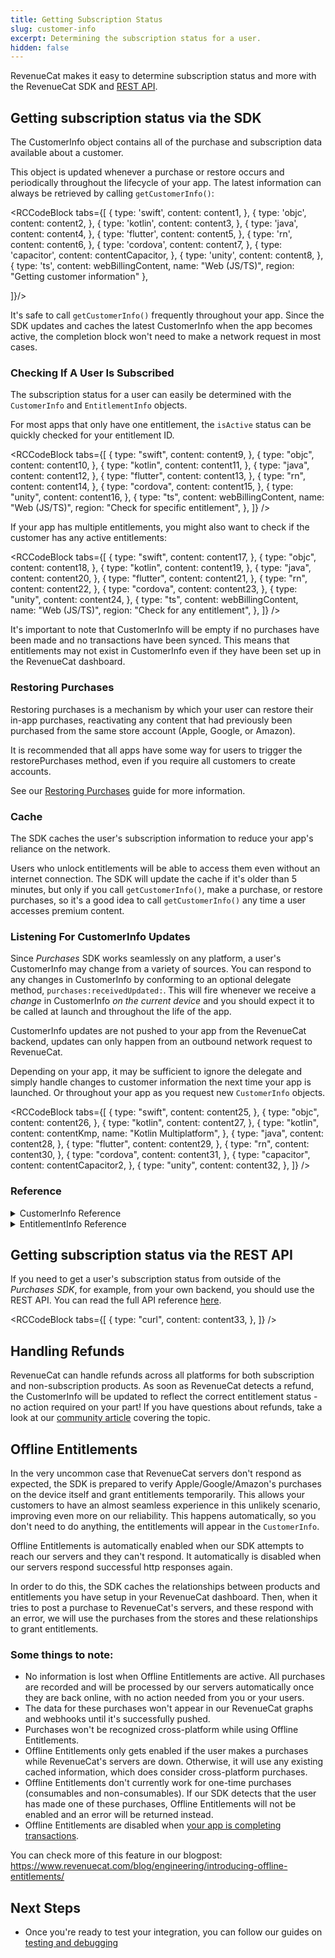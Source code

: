```yaml
---
title: Getting Subscription Status
slug: customer-info
excerpt: Determining the subscription status for a user.
hidden: false
---
```


RevenueCat makes it easy to determine subscription status and more with the RevenueCat SDK and [REST API](https://docs.revenuecat.com/reference).

## Getting subscription status via the SDK

The CustomerInfo object contains all of the purchase and subscription data available about a customer.

This object is updated whenever a purchase or restore occurs and periodically throughout the lifecycle of your app. The latest information can always be retrieved by calling `getCustomerInfo()`:


<RCCodeBlock tabs={[
    {
        type: 'swift',
        content: content1,
    },
    {
        type: 'objc',
        content: content2,
    },
    {
        type: 'kotlin',
        content: content3,
    },
    {
        type: 'java',
        content: content4,
    },
    {
        type: 'flutter',
        content: content5,
    },
    {
        type: 'rn',
        content: content6,
    },
    {
        type: 'cordova',
        content: content7,
    },
    {
        type: 'capacitor',
        content: contentCapacitor,
    },
    {
        type: 'unity',
        content: content8,
    },
    { type: 'ts', content: webBillingContent, name: "Web (JS/TS)", region: "Getting customer information" },

]}/>

It's safe to call `getCustomerInfo()` frequently throughout your app. Since the SDK updates and caches the latest CustomerInfo when the app becomes active, the completion block won't need to make a network request in most cases.

### Checking If A User Is Subscribed

The subscription status for a user can easily be determined with the `CustomerInfo` and `EntitlementInfo` objects.

For most apps that only have one entitlement, the `isActive` status can be quickly checked for your entitlement ID.


<RCCodeBlock
  tabs={[
    {
      type: "swift",
      content: content9,
    },
    {
      type: "objc",
      content: content10,
    },
    {
      type: "kotlin",
      content: content11,
    },
    {
      type: "java",
      content: content12,
    },
    {
      type: "flutter",
      content: content13,
    },
    {
      type: "rn",
      content: content14,
    },
    {
      type: "cordova",
      content: content15,
    },
    {
      type: "unity",
      content: content16,
    },
    {
      type: "ts",
      content: webBillingContent,
      name: "Web (JS/TS)",
      region: "Check for specific entitlement",
    },
  ]}
/>

If your app has multiple entitlements, you might also want to check if the customer has any active entitlements:


<RCCodeBlock
  tabs={[
    {
      type: "swift",
      content: content17,
    },
    {
      type: "objc",
      content: content18,
    },
    {
      type: "kotlin",
      content: content19,
    },
    {
      type: "java",
      content: content20,
    },
    {
      type: "flutter",
      content: content21,
    },
    {
      type: "rn",
      content: content22,
    },
    {
      type: "cordova",
      content: content23,
    },
    {
      type: "unity",
      content: content24,
    },
    {
      type: "ts",
      content: webBillingContent,
      name: "Web (JS/TS)",
      region: "Check for any entitlement",
    },
  ]}
/>

It's important to note that CustomerInfo will be empty if no purchases have been made and no transactions have been synced. This means that entitlements may not exist in CustomerInfo even if they have been set up in the RevenueCat dashboard.

### Restoring Purchases

Restoring purchases is a mechanism by which your user can restore their in-app purchases, reactivating any content that had previously been purchased from the same store account (Apple, Google, or Amazon).

It is recommended that all apps have some way for users to trigger the restorePurchases method, even if you require all customers to create accounts.

See our [Restoring Purchases](/getting-started/restoring-purchases) guide for more information.

### Cache

The SDK caches the user's subscription information to reduce your app's reliance on the network.

Users who unlock entitlements will be able to access them even without an internet connection. The SDK will update the cache if it's older than 5 minutes, but only if you call `getCustomerInfo()`, make a purchase, or restore purchases, so it's a good idea to call `getCustomerInfo()` any time a user accesses premium content.

### Listening For CustomerInfo Updates

Since _Purchases_ SDK works seamlessly on any platform, a user's CustomerInfo may change from a variety of sources. You can respond to any changes in CustomerInfo by conforming to an optional delegate method, `purchases:receivedUpdated:`. This will fire whenever we receive a _change_ in CustomerInfo _on the current device_ and you should expect it to be called at launch and throughout the life of the app.

CustomerInfo updates are not pushed to your app from the RevenueCat backend, updates can only happen from an outbound network request to RevenueCat.

Depending on your app, it may be sufficient to ignore the delegate and simply handle changes to customer information the next time your app is launched. Or throughout your app as you request new `CustomerInfo` objects.


<RCCodeBlock
  tabs={[
    {
      type: "swift",
      content: content25,
    },
    {
      type: "objc",
      content: content26,
    },
    {
      type: "kotlin",
      content: content27,
    },
    {
      type: "kotlin",
      content: contentKmp,
      name: "Kotlin Multiplatform",
    },
    {
      type: "java",
      content: content28,
    },
    {
      type: "flutter",
      content: content29,
    },
    {
      type: "rn",
      content: content30,
    },
    {
      type: "cordova",
      content: content31,
    },
    {
      type: "capacitor",
      content: contentCapacitor2,
    },
    {
      type: "unity",
      content: content32,
    },
  ]}
/>

### Reference

<details>
<summary>CustomerInfo Reference</summary>

The `CustomerInfo` object gives you access to the following information about a user:

| Name                              | Description                                                                                                                                                                                                                                                                                                                                                                                                                                                                                                                                                                                                                                                                                                                                                                                                                                                     |
| --------------------------------- | --------------------------------------------------------------------------------------------------------------------------------------------------------------------------------------------------------------------------------------------------------------------------------------------------------------------------------------------------------------------------------------------------------------------------------------------------------------------------------------------------------------------------------------------------------------------------------------------------------------------------------------------------------------------------------------------------------------------------------------------------------------------------------------------------------------------------------------------------------------- |
| Request Date                      | The server date when the current CustomerInfo object was fetched. This is affected by the cache on device so you should not use it when you need the current time to calculate info such as time elapsed since purchase date. For that you should use device time.                                                                                                                                                                                                                                                                                                                                                                                                                                                                                                                                                                                              |
| Original App User ID              | The original App User ID recorded for this user. May be the same as their current App User ID. See our [Identifying Users](/customers/user-ids) guide for more information.                                                                                                                                                                                                                                                                                                                                                                                                                                                                                                                                                                                                                                                                                     |
| First Seen                        | The date this user was first seen in RevenueCat. This is the install date in most cases                                                                                                                                                                                                                                                                                                                                                                                                                                                                                                                                                                                                                                                                                                                                                                         |
| Original Application Version      | iOS only. The version number for the first version of the app this user downloaded. Will be `nil` unless a receipt has been recorded for the user through a purchase, restore, or import. <br/> <br/>Note in sandbox this will always be "1.0" <br/> <br/>Useful for [migrating existing apps to subscriptions](/migrating-to-revenuecat/migrating-existing-subscriptions).                                                                                                                                                                                                                                                                                                                                                                                                                                                                                     |
| Original Purchase Date            | iOS only. The date that the app was first purchased/downloaded by the user. Will be `nil` if no receipt is recorded for the user. Useful for [migrating existing apps to subscriptions](/migrating-to-revenuecat/migrating-existing-subscriptions).                                                                                                                                                                                                                                                                                                                                                                                                                                                                                                                                                                                                             |
| Management URL                    | URL to manage the active subscription of the user. If the user has an active iOS subscription, this will point to the App Store, if the user has an active Play Store subscription it will point there. For Stripe subscriptions, there is no Management URL. <br/> <br/>If there are no active subscriptions it will be null. <br/> <br/>If the user has multiple active subscriptions for different platforms, this will take the value of the OS in the X-Platform header into consideration: <br/>﻿- If the request was made on an OS for which there are active subscriptions, this will return the URL for the store that matches the header. <br/>﻿- If the request was made on a different OS or the OS was not included in the X-Platform header, this will return the URL for the store of the subscription with the farthest future expiration date. |
| All Purchased Product Identifiers | An array of product identifiers purchased by the user regardless of expiration.                                                                                                                                                                                                                                                                                                                                                                                                                                                                                                                                                                                                                                                                                                                                                                                 |
| All Expiration Dates By Product   | A map of product identifiers to expiration dates.                                                                                                                                                                                                                                                                                                                                                                                                                                                                                                                                                                                                                                                                                                                                                                                                               |
| All Purchase Dates By Product     | A map of product identifiers to purchase dates.                                                                                                                                                                                                                                                                                                                                                                                                                                                                                                                                                                                                                                                                                                                                                                                                                 |
| Non Subscription Transactions     | A list of all the non-subscription transactions purchased by the user.                                                                                                                                                                                                                                                                                                                                                                                                                                                                                                                                                                                                                                                                                                                                                                                          |
| Latest Expiration Date            | The latest expiration date of all purchased products.                                                                                                                                                                                                                                                                                                                                                                                                                                                                                                                                                                                                                                                                                                                                                                                                           |
| Active Subscriptions              | An array of subscription product identifiers that are active. You should be using [entitlement](/getting-started/entitlements) though.                                                                                                                                                                                                                                                                                                                                                                                                                                                                                                                                                                                                                                                                                                                          |
| Entitlements                      | `EntitlementInfo` objects that contain information about the user's entitlements, such as subscription state. [See more below](/customers/customer-info#get-entitlement-information).                                                                                                                                                                                                                                                                                                                                                                                                                                                                                                                                                                                                                                                                           |

</details>

<details>
<summary>EntitlementInfo Reference</summary>

The `EntitlementInfo` object gives you access to all of the information about the status of a user's entitlements.

| Name                      | Description                                                                                                                                                                                                                                                                                                                                                                                                |
| ------------------------- | ---------------------------------------------------------------------------------------------------------------------------------------------------------------------------------------------------------------------------------------------------------------------------------------------------------------------------------------------------------------------------------------------------------- |
| Identifier                | The entitlement identifier configured in the RevenueCat dashboard.                                                                                                                                                                                                                                                                                                                                         |
| Product Identifier        | The product identifier that unlocked this entitlement.                                                                                                                                                                                                                                                                                                                                                     |
| Is Active                 | Whether or not the user has access to this entitlement.                                                                                                                                                                                                                                                                                                                                                    |
| Will Renew                | Whether or not the entitlement is set to renew at the end of the current period. Note there may be a multiple hour delay between the value of this property and the actual state in the App Store / Play Store.                                                                                                                                                                                            |
| Period Type               | The period type this entitlement is in, can be one of: - Trial: In a free trial period - Promotional: In a promotional period - Intro: In an introductory price period - Normal: In the default period                                                                                                                                                                                                     |
| Latest Purchase Date      | The latest purchase or renewal date for this entitlement.                                                                                                                                                                                                                                                                                                                                                  |
| Original Purchase Date    | The first date this entitlement was purchased. May be the same as the latest purchase date.                                                                                                                                                                                                                                                                                                                |
| Expiration Date           | The expiration date for the entitlement, can be null for lifetime access. If the period type is trial then this is the trial expiration date.                                                                                                                                                                                                                                                              |
| Store                     | The store that unlocked this entitlement, can be one of: - App Store - Mac App Store - Play Store - Amazon Appstore - Stripe - Promotional (RevenueCat)                                                                                                                                                                                                                                                    |
| Is Sandbox                | Whether this entitlement was unlocked from a sandbox or production purchase.                                                                                                                                                                                                                                                                                                                               |
| Unsubscribe Detected At   | The date an unsubscribe was detected. An unsubscribe **does not** mean that the entitlement is inactive. Note there may be a multiple hour delay between the value of this property and the actual state in the App Store / Play Store. This delay can be reduced by enabling [Platform Server Notifications](/platform-resources/server-notifications).                                                   |
| Billing Issue Detected At | The date a billing issue was detected, will be null again once billing issue resolved. A billing issue **does not** mean that the entitlement is inactive. Note there may be a multiple hour delay between the value of this property and the actual state in the App Store / Play Store. This delay can be reduced by enabling [Platform Server Notifications](/platform-resources/server-notifications). |
| Ownership Type            | Whether this purchase was made by this user or shared to them by a family member (iOS only).                                                                                                                                                                                                                                                                                                               |
| Product Plan Identifier   | The base plan identifier that unlocked this entitlement (Google only).                                                                                                                                                                                                                                                                                                                                     |

</details>

## Getting subscription status via the REST API

If you need to get a user's subscription status from outside of the _Purchases SDK_, for example, from your own backend, you should use the REST API. You can read the full API reference [here](https://docs.revenuecat.com/reference).


<RCCodeBlock
  tabs={[
    {
      type: "curl",
      content: content33,
    },
  ]}
/>

## Handling Refunds

RevenueCat can handle refunds across all platforms for both subscription and non-subscription products. As soon as RevenueCat detects a refund, the CustomerInfo will be updated to reflect the correct entitlement status - no action required on your part! If you have questions about refunds, take a look at our [community article](https://community.revenuecat.com/general-questions-7/how-do-i-issue-a-refund-115) covering the topic.

## Offline Entitlements

In the very uncommon case that RevenueCat servers don't respond as expected, the SDK is prepared to verify Apple/Google/Amazon's purchases on the device itself and grant entitlements temporarily. This allows your customers to have an almost seamless experience in this unlikely scenario, improving even more on our reliability. This happens automatically, so you don't need to do anything, the entitlements will appear in the `CustomerInfo`.

Offline Entitlements is automatically enabled when our SDK attempts to reach our servers and they can't respond. It automatically is disabled when our servers respond successful http responses again.

In order to do this, the SDK caches the relationships between products and entitlements you have setup in your RevenueCat dashboard. Then, when it tries to post a purchase to RevenueCat's servers, and these respond with an error, we will use the purchases from the stores and these relationships to grant entitlements.

### Some things to note:

- No information is lost when Offline Entitlements are active. All purchases are recorded and will be processed by our servers automatically once they are back online, with no action needed from you or your users.
- The data for these purchases won't appear in our RevenueCat graphs and webhooks until it's successfully pushed.
- Purchases won't be recognized cross-platform while using Offline Entitlements.
- Offline Entitlements only gets enabled if the user makes a purchases while RevenueCat's servers are down. Otherwise, it will use any existing cached information, which does consider cross-platform purchases.
- Offline Entitlements don't currently work for one-time purchases (consumables and non-consumables). If our SDK detects that the user has made one of these purchases, Offline Entitlements will not be enabled and an error will be returned instead.
- Offline Entitlements are disabled when [your app is completing transactions](/migrating-to-revenuecat/sdk-or-not/finishing-transactions).

You can check more of this feature in our blogpost: https://www.revenuecat.com/blog/engineering/introducing-offline-entitlements/

## Next Steps

- Once you're ready to test your integration, you can follow our guides on [testing and debugging ](/test-and-launch/debugging)
